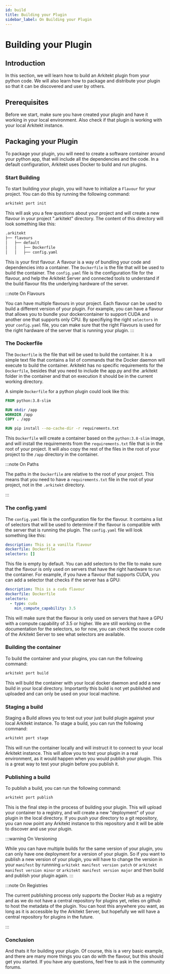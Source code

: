 ```yaml
---
id: build
title: Building your Plugin
sidebar_label: On Building your Plugin
---
```



# Building your Plugin

## Introduction

In this section, we will learn how to build an Arkitekt plugin from your python code. 
We will also learn how to package and distribute your plugin so that it can be discovered and
user by others.

## Prerequisites

Before we start, make sure you have created your plugin and have it working in your local environment.
Also check if that plugin is working with your local Arkitekt instance.

## Packaging your Plugin

To package your plugin, you will need to create a software container around your python app, that will include
all the dependencies and the code. In a default configuration, Arkitekt uses Docker to build and run plugins.

### Start Building

To start building your plugin, you will have to initialize a `Flavour` for your project. You can do this by running the following command:

```bash
arkitekt port init
```

This will ask you a few questions about your project and will create a new flavour in your project ".arkitekt" directory. The content of
this directory will look something like this:

```bash
.arkitekt
├── flavours
│   ├── default
│   │   ├── Dockerfile
│   │   ├── config.yaml
```

This is your first flavour. A flavour is a way of bundling your code and dependencies into a container. The `Dockerfile` is the file that
will be used to build the container. The `config.yaml` file is the configuration file for the flavour, and help the Arkitekt Server and
connected tools to understand if the build flavour fits the underlying hardware of the server.

:::note On Flavours

You can have multiple flavours in your project. Each flavour can be used to build a different version of your plugin.
For example, you can have a flavour that allows you to bundle your dockercontainer to support CUDA and another one that
supports only CPU. By specifiying the right `selectors` in your `config.yaml` file, you can make sure that the right Flavours
is used for the right hardware of the server that is running your plugin.
:::

### The Dockerfile

The `Dockerfile` is the file that will be used to build the container. It is a simple text file that contains a list of commands that
the Docker daemon will execute to build the container. Arkitekt has no specific requirements for the `Dockerfile`, besides that you need
to include the app.py and the .arkitekt folder in the container and that on execution it should be in the current working directory.

A simple `Dockerfile` for a python plugin could look like this:

```Dockerfile
FROM python:3.8-slim

RUN mkdir /app
WORKDIR /app
COPY . /app

RUN pip install --no-cache-dir -r requirements.txt

````

This `Dockerfile` will create a container based on the `python:3.8-slim` image, and will install the requirements from the `requirements.txt` file
that is in the root of your project. It will also copy the rest of the files in the root of your project to the `/app` directory in the container.

:::note On Paths

The paths in the `Dockerfile` are relative to the root of your project. This means that you need to have a `requirements.txt` file in the root of your project,
not in the `.arkitekt` directory.

:::

### The config.yaml

The `config.yaml` file is the configuration file for the flavour. It contains a list of selectors that will be used to determine if the flavour
is compatible with the server that is running the plugin. The `config.yaml` file will look something like this:

```yaml
description: This is a vanilla flavour
dockerfile: Dockerfile
selectors: []
```

This file is empty by default. You can add selectors to the file to make sure that the flavour is only used on servers that have the right hardware
to run the container. For example, if you have a flavour that supports CUDA, you can add a selector that checks if the server has a GPU:

```yaml
description: This is a cuda flavour
dockerfile: Dockerfile
selectors:
  - type: cuda
    min_compute_capability: 3.5
```

This will make sure that the flavour is only used on servers that have a GPU with a compute capability of 3.5 or higher.
We are still working on the documentation for the selectors, so for now, you can check the source code of the Arkitekt Server to see what selectors are available.

### Building the container

To build the container and your plugins, you can run the following command:

```bash
arkitekt port build
```

This will build the container with your local docker daemon and add a new build in your local directory.
Importantly this build is not yet published and uploaded and can only be used on your local machine.

### Staging a build

Staging a Build allows you to test out your just build plugin against your local Arkitekt instance. To stage a build, you can run the following command:

```bash
arkitekt port stage
```

This will run the container locally and will instruct it to connect to your local Arkitekt instance. 
This will allow you to test your plugin in a real environment, as it would happen when you would publish your plugin.
This is a great way to test your plugin before you publish it.

### Publishing a build

To publish a build, you can run the following command:

```bash
arkitekt port publish
```

This is the final step in the process of building your plugin. This will upload your container to a registry, and will create
a new "deployment" of your plugin in the local directory. If you push your directory to a git repository, you can now point any
Arkitekt instance to this repository and it will be able to discover and use your plugin.

:::warning On Versioning

While you can have multiple builds for the same version of your plugin, you can only have one deployment for a version of your plugin.
So if you want to publish a new version of your plugin, you will have to change the version in your `manifest` by runnning
`arkitekt manifest version patch` or `arkitekt manifest version minor` or `arkitekt manifest version major` and then build and publish your plugin again.
:::

:::note On Registries

The current publishing process only supports the Docker Hub as a registry and as we do not have a central repository for plugins yet, relies on
github to host the metadata of the plugin. You can host this anywhere you want, as long as it is accessible by the Arkitekt Server, but hopefully
we will have a central repository for plugins in the future.

:::

### Conclusion

And thats it for building your plugin. Of course, this is a very basic example, and there are many more things you can do with the flavour, but this should
get you started. If you have any questions, feel free to ask in the community forums.